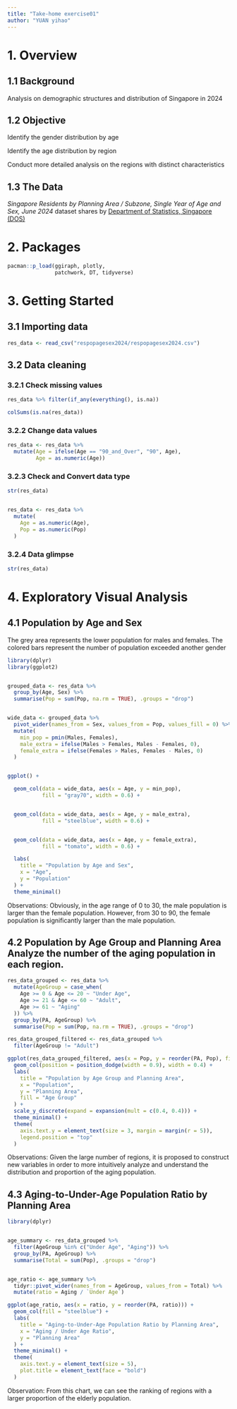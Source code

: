 ```yaml
---
title: "Take-home exercise01"
author: "YUAN yihao"
---
```


# 1. Overview

## 1.1 Background

Analysis on demographic structures and distribution of Singapore in 2024

## 1.2 Objective

Identify the gender distribution by age

Identify the age distribution by region

Conduct more detailed analysis on the regions with distinct characteristics

## 1.3 The Data

*Singapore Residents by Planning Area / Subzone, Single Year of Age and Sex, June 2024* dataset shares by [Department of Statistics, Singapore (DOS)](https://www.singstat.gov.sg/)

# 2. Packages

```r
pacman::p_load(ggiraph, plotly, 
               patchwork, DT, tidyverse) 
```

# 3. Getting Started

## 3.1 Importing data

```r
res_data <- read_csv("respopagesex2024/respopagesex2024.csv")
```

## 3.2 Data cleaning

### 3.2.1 Check missing values

```r
res_data %>% filter(if_any(everything(), is.na))
```

```r
colSums(is.na(res_data))
```

### 3.2.2 Change data values

```r
res_data <- res_data %>%
  mutate(Age = ifelse(Age == "90_and_Over", "90", Age),
         Age = as.numeric(Age)) 
```

### 3.2.3 Check and Convert data type

```r

str(res_data)


res_data <- res_data %>%
  mutate(
    Age = as.numeric(Age),
    Pop = as.numeric(Pop)
  )
```

### 3.2.4 Data glimpse

```r
str(res_data)
```

# 4. Exploratory Visual Analysis

## 4.1 Population by Age and Sex

The grey area represents the lower population for males and females. The colored bars represent the number of population exceeded another gender

```r
library(dplyr)
library(ggplot2)


grouped_data <- res_data %>%
  group_by(Age, Sex) %>%
  summarise(Pop = sum(Pop, na.rm = TRUE), .groups = "drop")


wide_data <- grouped_data %>%
  pivot_wider(names_from = Sex, values_from = Pop, values_fill = 0) %>%
  mutate(
    min_pop = pmin(Males, Females),
    male_extra = ifelse(Males > Females, Males - Females, 0),
    female_extra = ifelse(Females > Males, Females - Males, 0)
  )


ggplot() +

  geom_col(data = wide_data, aes(x = Age, y = min_pop), 
           fill = "gray70", width = 0.6) +


  geom_col(data = wide_data, aes(x = Age, y = male_extra), 
           fill = "steelblue", width = 0.6) +


  geom_col(data = wide_data, aes(x = Age, y = female_extra), 
           fill = "tomato", width = 0.6) +

  labs(
    title = "Population by Age and Sex",
    x = "Age",
    y = "Population"
  ) +
  theme_minimal()


```

Observations: Obviously, in the age range of 0 to 30, the male population is larger than the female population. However, from 30 to 90, the female population is significantly larger than the male population.

## 4.2 Population by Age Group and Planning Area Analyze the number of the aging population in each region.

```r
res_data_grouped <- res_data %>%
  mutate(AgeGroup = case_when(
    Age >= 0 & Age <= 20 ~ "Under Age",
    Age >= 21 & Age <= 60 ~ "Adult",
    Age >= 61 ~ "Aging"
  )) %>%
  group_by(PA, AgeGroup) %>%
  summarise(Pop = sum(Pop, na.rm = TRUE), .groups = "drop")

res_data_grouped_filtered <- res_data_grouped %>%
  filter(AgeGroup != "Adult")

ggplot(res_data_grouped_filtered, aes(x = Pop, y = reorder(PA, Pop), fill = AgeGroup)) +
  geom_col(position = position_dodge(width = 0.9), width = 0.4) +
  labs(
    title = "Population by Age Group and Planning Area",
    x = "Population",
    y = "Planning Area",
    fill = "Age Group"
  ) +
  scale_y_discrete(expand = expansion(mult = c(0.4, 0.4))) + 
  theme_minimal() +
  theme(
    axis.text.y = element_text(size = 3, margin = margin(r = 5)), 
    legend.position = "top"
  )


```

Observations: Given the large number of regions, it is proposed to construct new variables in order to more intuitively analyze and understand the distribution and proportion of the aging population.

## 4.3 Aging-to-Under-Age Population Ratio by Planning Area

```r
library(dplyr)


age_summary <- res_data_grouped %>%
  filter(AgeGroup %in% c("Under Age", "Aging")) %>%
  group_by(PA, AgeGroup) %>%
  summarise(Total = sum(Pop), .groups = "drop")


age_ratio <- age_summary %>%
  tidyr::pivot_wider(names_from = AgeGroup, values_from = Total) %>%
  mutate(ratio = Aging / `Under Age`)
```

```r
ggplot(age_ratio, aes(x = ratio, y = reorder(PA, ratio))) +
  geom_col(fill = "steelblue") +
  labs(
    title = "Aging-to-Under-Age Population Ratio by Planning Area",
    x = "Aging / Under Age Ratio",
    y = "Planning Area"
  ) +
  theme_minimal() +
  theme(
    axis.text.y = element_text(size = 5),
    plot.title = element_text(face = "bold")
  )
```

Observation: From this chart, we can see the ranking of regions with a larger proportion of the elderly population.
